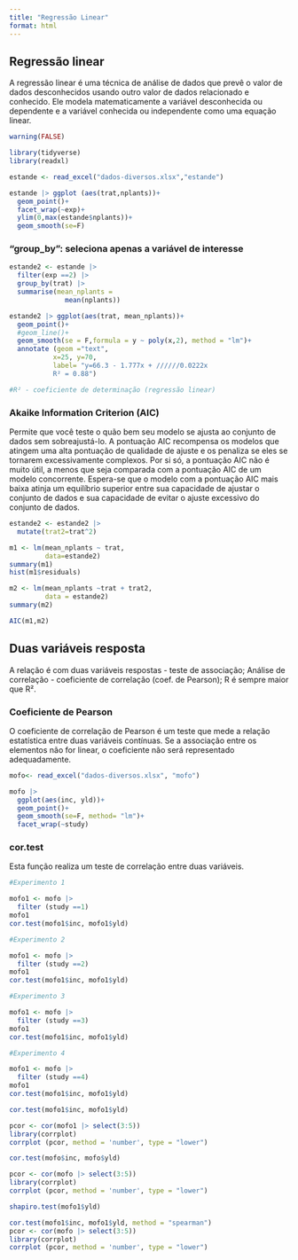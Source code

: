 ```yaml
---
title: "Regressão Linear"
format: html
---
```


## Regressão linear
A regressão linear é uma técnica de análise de dados que prevê o valor de dados desconhecidos usando outro valor de dados relacionado e conhecido. Ele modela matematicamente a variável desconhecida ou dependente e a variável conhecida ou independente como uma equação linear. 

```r
warning(FALSE)

library(tidyverse)
library(readxl)

estande <- read_excel("dados-diversos.xlsx","estande")

estande |> ggplot (aes(trat,nplants))+
  geom_point()+
  facet_wrap(~exp)+
  ylim(0,max(estande$nplants))+
  geom_smooth(se=F)
```

### "group_by": seleciona apenas a variável de interesse

```r
estande2 <- estande |> 
  filter(exp ==2) |> 
  group_by(trat) |> 
  summarise(mean_nplants =
              mean(nplants))

estande2 |> ggplot(aes(trat, mean_nplants))+
  geom_point()+
  #geom_line()+
  geom_smooth(se = F,formula = y ~ poly(x,2), method = "lm")+
  annotate (geom ="text",
           x=25, y=70,
           label= "y=66.3 - 1.777x + //////0.0222x
           R² = 0.88")

#R² - coeficiente de determinação (regressão linear)
```

### Akaike Information Criterion (AIC) 
Permite que você teste o quão bem seu modelo se ajusta ao conjunto de dados sem sobreajustá-lo. A pontuação AIC recompensa os modelos que atingem uma alta pontuação de qualidade de ajuste e os penaliza se eles se tornarem excessivamente complexos. Por si só, a pontuação AIC não é muito útil, a menos que seja comparada com a pontuação AIC de um modelo concorrente. Espera-se que o modelo com a pontuação AIC mais baixa atinja um equilíbrio superior entre sua capacidade de ajustar o conjunto de dados e sua capacidade de evitar o ajuste excessivo do conjunto de dados.

```r
estande2 <- estande2 |> 
  mutate(trat2=trat^2)

m1 <- lm(mean_nplants ~ trat,
         data=estande2)
summary(m1)
hist(m1$residuals)

m2 <- lm(mean_nplants ~trat + trat2,
         data = estande2)
summary(m2)

AIC(m1,m2)
```

## Duas variáveis resposta
A relação é com duas variáveis respostas - teste de associação;
Análise de correlação - coeficiente de correlação (coef. de Pearson);
R é sempre maior que R².

### Coeficiente de Pearson
O coeficiente de correlação de Pearson é um teste que mede a relação estatística entre duas variáveis contínuas. Se a associação entre os elementos não for linear, o coeficiente não será representado adequadamente.

```r
mofo<- read_excel("dados-diversos.xlsx", "mofo")

mofo |>
  ggplot(aes(inc, yld))+
  geom_point()+
  geom_smooth(se=F, method= "lm")+
  facet_wrap(~study)
```

### cor.test
Esta função realiza um teste de correlação entre duas variáveis. 

```r
#Experimento 1

mofo1 <- mofo |> 
  filter (study ==1)
mofo1
cor.test(mofo1$inc, mofo1$yld)
```

```r
#Experimento 2

mofo1 <- mofo |> 
  filter (study ==2)
mofo1
cor.test(mofo1$inc, mofo1$yld)
```

```r
#Experimento 3

mofo1 <- mofo |> 
  filter (study ==3)
mofo1
cor.test(mofo1$inc, mofo1$yld)
```

```r
#Experimento 4

mofo1 <- mofo |> 
  filter (study ==4)
mofo1
cor.test(mofo1$inc, mofo1$yld)
```

```r
cor.test(mofo1$inc, mofo1$yld)

pcor <- cor(mofo1 |> select(3:5))
library(corrplot)
corrplot (pcor, method = 'number', type = "lower")

```

```r
cor.test(mofo$inc, mofo$yld)

pcor <- cor(mofo |> select(3:5))
library(corrplot)
corrplot (pcor, method = 'number', type = "lower")
```

```r
shapiro.test(mofo1$yld)

cor.test(mofo1$inc, mofo1$yld, method = "spearman")
pcor <- cor(mofo |> select(3:5))
library(corrplot)
corrplot (pcor, method = 'number', type = "lower")
```

